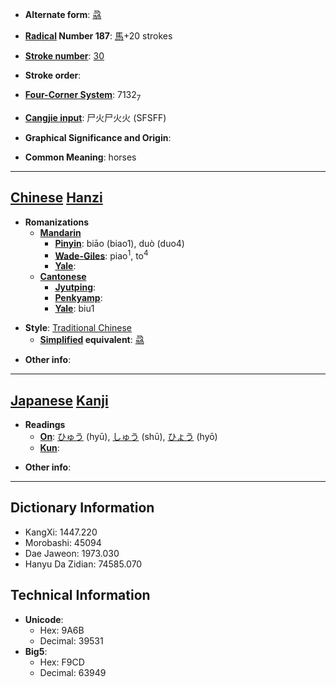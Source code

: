 * '''Alternate form''': [[骉]]

* '''[[Wiktionary:Chinese radical index| Radical]] Number 187''': [[Wiktionary:Chinese radical index 馬|馬]]+20 strokes

* '''[[Wiktionary:Chinese total strokes index|Stroke number]]''': [[Wiktionary:Chinese total strokes index 30|30]]

* '''Stroke order''': 

* '''[[Wiktionary:Chinese four corner index|Four-Corner System]]''': 7132<sub>7</sub>

* '''[[Wiktionary:Chinese Cangjie index|Cangjie input]]''': 尸火尸火火 (SFSFF)

* '''Graphical Significance and Origin''': 

* '''Common Meaning''': horses

----

== [[Chinese]] [[Hanzi]] ==

* '''Romanizations'''
** '''[[Mandarin]]'''
*** '''[[Pinyin]]''': biāo (biao1), duò (duo4)
*** '''[[Wade-Giles]]''': piao<sup>1</sup>, to<sup>4</sup>
*** '''[[Yale]]''': 
** '''[[Cantonese]]'''
*** '''[[Jyutping]]''':
*** '''[[Penkyamp]]''': 
*** '''[[Yale]]''': biu1

* '''Style''': [[Traditional Chinese]] 
** '''[[Simplified Chinese|Simplified]] equivalent''': [[骉]]

* '''Other info''': 

----

== [[Japanese]] [[Kanji]] ==

* '''Readings'''
** '''[[On]]''': [[ひゅう]] (hyū), [[しゅう]] (shū), [[ひょう]] (hyō)
** '''[[Kun]]''': 

* '''Other info''':  

----

== Dictionary Information ==

* KangXi: 1447.220
* Morobashi: 45094
* Dae Jaweon: 1973.030
* Hanyu Da Zidian: 74585.070

== Technical Information ==

* '''Unicode''':
** Hex: 9A6B
** Decimal: 39531
* '''Big5''':
** Hex: F9CD
** Decimal: 63949